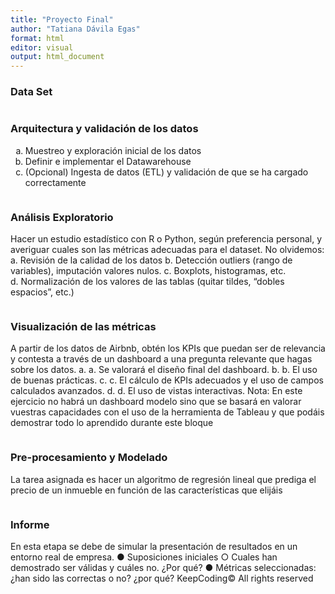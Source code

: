 ```yaml
---
title: "Proyecto Final"
author: "Tatiana Dávila Egas"
format: html
editor: visual
output: html_document
---
```


### Data Set
```r

```

### Arquitectura y validación de los datos
a. Muestreo y exploración inicial de los datos
b. Definir e implementar el Datawarehouse
c. (Opcional) Ingesta de datos (ETL) y validación de que se ha cargado
correctamente
```r

```

### Análisis Exploratorio
Hacer un estudio estadístico con R o Python, según preferencia personal, y averiguar
cuales son las métricas adecuadas para el dataset. No olvidemos:
a. Revisión de la calidad de los datos
b. Detección outliers (rango de variables), imputación valores nulos.
c. Boxplots, histogramas, etc.
d. Normalización de los valores de las tablas (quitar tildes, “dobles espacios”, etc.)
```r

```

### Visualización de las métricas
A partir de los datos de Airbnb, obtén los KPIs que puedan ser de relevancia y contesta
a través de un dashboard a una pregunta relevante que hagas sobre los datos.
a. a. Se valorará el diseño final del dashboard.
b. b. El uso de buenas prácticas.
c. c. El cálculo de KPIs adecuados y el uso de campos calculados avanzados.
d. d. El uso de vistas interactivas.
Nota: En este ejercicio no habrá un dashboard modelo sino que se basará en valorar
vuestras capacidades con el uso de la herramienta de Tableau y que podáis demostrar
todo lo aprendido durante este bloque
```r

```

### Pre-procesamiento y Modelado
La tarea asignada es hacer un algoritmo de regresión lineal que prediga el precio de un
inmueble en función de las características que elijáis
```r

```


### Informe
En esta etapa se debe de simular la presentación de resultados en un entorno real de
empresa.
● Suposiciones iniciales
○ Cuales han demostrado ser válidas y cuáles no. ¿Por qué?
● Métricas seleccionadas: ¿han sido las correctas o no? ¿por qué?
KeepCoding© All rights reserved
